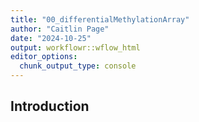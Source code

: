 ```yaml
---
title: "00_differentialMethylationArray"
author: "Caitlin Page"
date: "2024-10-25"
output: workflowr::wflow_html
editor_options:
  chunk_output_type: console
---
```


## Introduction

```r

```

